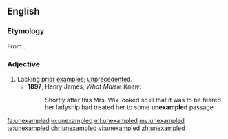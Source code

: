 ==English==
===Etymology===
From {{prefix|un|exampled}}.

===Adjective===
{{en-adj|-}}

# Lacking [[prior]] [[example]]s; [[unprecedented]].
#*'''1897''', Henry James, ''What Maisie Knew'':
#*:Shortly after this Mrs. Wix looked so ill that it was to be feared her ladyship had treated her to some '''unexampled''' passage.

[[fa:unexampled]]
[[io:unexampled]]
[[ml:unexampled]]
[[my:unexampled]]
[[te:unexampled]]
[[chr:unexampled]]
[[vi:unexampled]]
[[zh:unexampled]]